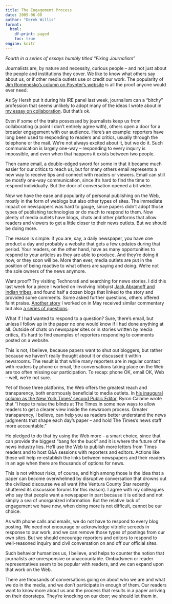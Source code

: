 ```yaml
---
title: The Engagement Process
date: 2005-06-08
author: "Derek Willis"
format:
  html:
    df-print: paged
    toc: true
engine: knitr
---
```


_Fourth in a series of essays humbly titled "Fixing Journalism"_

Journalists are, by nature and necessity, curious people – and not just about the people and institutions they cover. We like to know what others say about us, or if other media outlets use or credit our work. The popularity of [Jim Romenesko's column on Poynter's website](http://www.poynter.org/column.asp?id=45) is all the proof anyone would ever need.

As Sy Hersh put it during his IRE panel last week, journalism can a "bitchy" profession that seems unlikely to adopt many of the ideas I wrote about in [my essay on collaboration](http://thescoop.org/thefix/the-collaboration-issue/). But that's ok.

Even if some of the traits possessed by journalists keep us from collaborating (a point I don't entirely agree with), others open a door for a broader engagement with our audience. Here's an example: reporters have long been used to responding to readers and critics, usually through the telephone or the mail. We're not always excited about it, but we do it. Such communication is largely one-way – responding to every inquiry is impossible, and even when that happens it exists between two people.

Then came email, a double-edged sword for some in that it became much easier for our critics to reach us, but for many others email represents a new way to receive tips and connect with readers or viewers. Email can still be mostly one-way communication, since it's hard to find the time to respond individually. But the door of conversation opened a bit wider.

Now we have the ease and popularity of personal publishing on the Web, mostly in the form of weblogs but also other types of sites. The immediate impact on newspapers was hard to gauge, since papers didn't adopt those types of publishing technologies or do much to respond to them. Now plenty of media outlets have blogs, chats and other platforms that allow readers and viewers to get a little closer to their news outlets. But we should be doing more.

The reason is simple: if you are, say, a daily newspaper, you have one product a day and probably a website that gets a few updates during that period. Your readers, on the other hand, have as many opportunities to respond to your articles as they are able to produce. And they're doing it now, or they soon will be. More than ever, media outlets are put in the position of being reactive to what others are saying and doing. We're not the sole owners of the news anymore.

Want proof? Try visiting Technorati and searching for news stories. I did this last week for a piece I worked on involving lobbyist [Jack Abramoff and Indian tribes](http://www.washingtonpost.com/wp-dyn/content/article/2005/06/02/AR2005060202158.html), and found half a dozen blogs that linked to the story and provided some comments. Some asked further questions, others offered faint praise. [Another story](http://www.washingtonpost.com/wp-dyn/content/article/2005/05/19/AR2005051901723.html) I worked on in May received similar commentary but also [a series of questions](http://dailydelay.blogspot.com/2005/05/tip-of-audit.html).

What if I had wanted to respond to a question? Sure, there's email, but unless I follow up in the paper no one would know if I had done anything at all. Outside of chats on newspaper sites or in stories written by media critics, it's hard to find examples of reporters responding to comments posted on a website.

This is not, I believe, because papers want to shut out bloggers, but rather because we haven't really thought about it or discussed it within newsrooms. The result is that while many reporters are in regular contact with readers by phone or email, the conversations taking place on the Web are too often missing our participation. To recap: phone OK, email OK, Web – well, we're not sure.

Yet of those three platforms, the Web offers the greatest reach and transparency, both enormously beneficial to media outlets. In [his inaugural column as the New York Times' second Public Editor](http://www.nytimes.com/2005/06/05/opinion/05public.html?hp=&pagewanted=print), Byron Calame wrote that "I hope to raise the blinds at The Times in some new ways to allow readers to get a clearer view inside the newsroom process. Greater transparency, I believe, can help you as readers better understand the news judgments that shape each day's paper – and hold The Times's news staff more accountable."

He pledged to do that by using the Web more – a smart choice, since that can provide the biggest "bang for the buck" and it is where the future of the news industry lies. He'll use the Web to publish more letters from Times readers and to host Q&A sessions with reporters and editors. Actions like these will help re-establish the links between newspapers and their readers in an age when there are thousands of options for news.

This is not without risks, of course, and high among those is the idea that a paper can become overwhelmed by disruptive conversation that drowns out the civilized discourse we all want (the Ventura County Star recently shuttered its discussion forums for this reason). I agree with my colleagues who say that people want a newspaper in part because it is edited and not simply a sea of unorganized information. But the relative lack of engagement we have now, when doing more is not difficult, cannot be our choice.

As with phone calls and emails, we do not have to respond to every blog posting. We need not encourage or acknowledge vitriolic screeds in response to our work, and we can remove those types of postings from our own sites. But we should encourage reporters and editors to respond to well-reasoned inquiry and civil conversation on and off our official sites.

Such behavior humanizes us, I believe, and helps to counter the notion that journalists are unresponsive or unaccountable. Ombudsmen or reader representatives seem to be popular with readers, and we can expand upon that work on the Web.

There are thousands of conversations going on about who we are and what we do in the media, and we don't participate in enough of them. Our readers want to know more about us and the process that results in a paper arriving on their doorsteps. They're knocking on our door; we should let them in.
